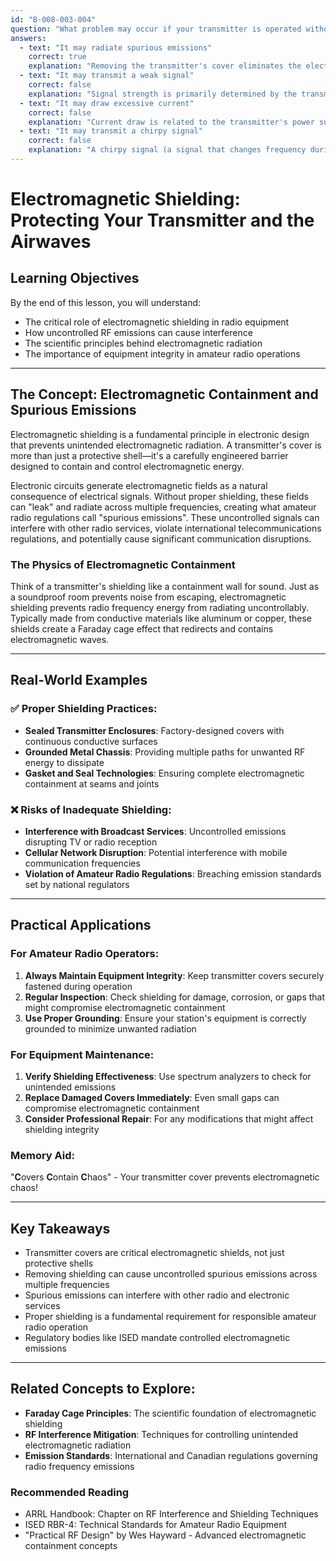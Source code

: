 ```yaml
---
id: "B-008-003-004"
question: "What problem may occur if your transmitter is operated without its cover or other shielding in place?"
answers:
  - text: "It may radiate spurious emissions"
    correct: true
    explanation: "Removing the transmitter's cover eliminates the electromagnetic shielding designed to contain and control radio frequency (RF) energy. Without proper shielding, internal electronic components can inadvertently generate and radiate unintended electromagnetic signals across multiple frequencies, known as spurious emissions. These unwanted signals can interfere with other radio services, violate regulatory emissions standards, and potentially cause harmful interference to nearby electronic devices."
  - text: "It may transmit a weak signal"
    correct: false
    explanation: "Signal strength is primarily determined by the transmitter's power output stage and antenna system, not by the presence or absence of its cover. Removing the cover does not directly impact the transmitter's power output or signal strength. The primary concern is the potential for uncontrolled electromagnetic radiation, not signal weakness."
  - text: "It may draw excessive current"
    correct: false
    explanation: "Current draw is related to the transmitter's power supply and internal circuitry, which remains unchanged by removing the cover. While exposed components might theoretically create slight variations in electrical characteristics, this would not typically result in significantly excessive current draw. The primary risk of operating without a cover is electromagnetic interference, not power consumption."
  - text: "It may transmit a chirpy signal"
    correct: false
    explanation: "A chirpy signal (a signal that changes frequency during transmission) is typically caused by frequency instability in the oscillator or frequency generation stages, which is not directly related to removing the transmitter's cover. Signal stability depends on the internal circuit design and component quality, not the presence of external shielding."
---
```


# Electromagnetic Shielding: Protecting Your Transmitter and the Airwaves

## Learning Objectives
By the end of this lesson, you will understand:
- The critical role of electromagnetic shielding in radio equipment
- How uncontrolled RF emissions can cause interference
- The scientific principles behind electromagnetic radiation
- The importance of equipment integrity in amateur radio operations

---

## The Concept: Electromagnetic Containment and Spurious Emissions

Electromagnetic shielding is a fundamental principle in electronic design that prevents unintended electromagnetic radiation. A transmitter's cover is more than just a protective shell—it's a carefully engineered barrier designed to contain and control electromagnetic energy.

Electronic circuits generate electromagnetic fields as a natural consequence of electrical signals. Without proper shielding, these fields can "leak" and radiate across multiple frequencies, creating what amateur radio regulations call "spurious emissions". These uncontrolled signals can interfere with other radio services, violate international telecommunications regulations, and potentially cause significant communication disruptions.

### The Physics of Electromagnetic Containment

Think of a transmitter's shielding like a containment wall for sound. Just as a soundproof room prevents noise from escaping, electromagnetic shielding prevents radio frequency energy from radiating uncontrollably. Typically made from conductive materials like aluminum or copper, these shields create a Faraday cage effect that redirects and contains electromagnetic waves.

---

## Real-World Examples

### ✅ Proper Shielding Practices:
- **Sealed Transmitter Enclosures**: Factory-designed covers with continuous conductive surfaces
- **Grounded Metal Chassis**: Providing multiple paths for unwanted RF energy to dissipate
- **Gasket and Seal Technologies**: Ensuring complete electromagnetic containment at seams and joints

### ❌ Risks of Inadequate Shielding:
- **Interference with Broadcast Services**: Uncontrolled emissions disrupting TV or radio reception
- **Cellular Network Disruption**: Potential interference with mobile communication frequencies
- **Violation of Amateur Radio Regulations**: Breaching emission standards set by national regulators

---

## Practical Applications

### For Amateur Radio Operators:
1. **Always Maintain Equipment Integrity**: Keep transmitter covers securely fastened during operation
2. **Regular Inspection**: Check shielding for damage, corrosion, or gaps that might compromise electromagnetic containment
3. **Use Proper Grounding**: Ensure your station's equipment is correctly grounded to minimize unwanted radiation

### For Equipment Maintenance:
1. **Verify Shielding Effectiveness**: Use spectrum analyzers to check for unintended emissions
2. **Replace Damaged Covers Immediately**: Even small gaps can compromise electromagnetic containment
3. **Consider Professional Repair**: For any modifications that might affect shielding integrity

### Memory Aid:
"**C**overs **C**ontain **C**haos" - Your transmitter cover prevents electromagnetic chaos!

---

## Key Takeaways

- Transmitter covers are critical electromagnetic shields, not just protective shells
- Removing shielding can cause uncontrolled spurious emissions across multiple frequencies
- Spurious emissions can interfere with other radio and electronic services
- Proper shielding is a fundamental requirement for responsible amateur radio operation
- Regulatory bodies like ISED mandate controlled electromagnetic emissions

---

## Related Concepts to Explore:
- **Faraday Cage Principles**: The scientific foundation of electromagnetic shielding
- **RF Interference Mitigation**: Techniques for controlling unintended electromagnetic radiation
- **Emission Standards**: International and Canadian regulations governing radio frequency emissions

### Recommended Reading

- ARRL Handbook: Chapter on RF Interference and Shielding Techniques
- ISED RBR-4: Technical Standards for Amateur Radio Equipment
- "Practical RF Design" by Wes Hayward - Advanced electromagnetic containment concepts